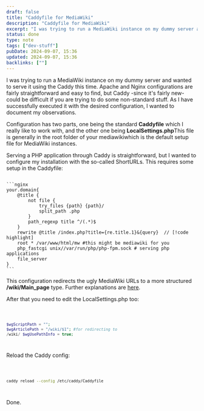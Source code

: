 ```yaml
---
draft: false
title: "Caddyfile for MediaWiki"
description: "Caddyfile for MediaWiki"
excerpt: "I was trying to run a MediaWiki instance on my dummy server and wanted to serve it using the Caddy this time. Apache and Nginx configurations are fairly straightforward and easy to find"
status: done
type: note
tags: ["dev-stuff"]
pubDate: 2024-09-07, 15:36
updated: 2024-09-07, 15:36
backlinks: [""]
---
```



I was trying to run a MediaWiki instance on my dummy server and wanted to serve it using the Caddy
this time. Apache and Nginx configurations are fairly straightforward and easy to find, but Caddy
-since it's fairly new- could be difficult if you are trying to do some non-standard stuff. As I
have successfully executed it with the desired configuration, I wanted to document my observations.

Configuration has two parts, one being the standard **Caddyfile** which I really like to work with,
and the other one being **LocalSettings.php**<Sn id="sn-1">This file is generally in the root folder of your mediawiki</Sn>which is the default setup file for MediaWiki
instances.

Serving a PHP application through Caddy is straightforward, but I wanted to configure my
installation with the so-called ShortURLs. This requires some setup in the Caddyfile:

<Code file="Caddyfile">
```nginx
your.domain{
    @title {
        not file {
            try_files {path} {path}/
            split_path .php
        }
        path_regexp title ^/(.*)$
    }
    rewrite @title /index.php?title={re.title.1}&{query}  // [!code highlight]
    root * /var/www/html/mw #this might be mediawiki for you
    php_fastcgi unix//var/run/php/php-fpm.sock # serving php applications
    file_server
}
```
</Code>

This configuration redirects the ugly MediaWiki URLs to a more structured **/wiki/Main_page** type.
Further explanations are [here](https://www.mediawiki.org/wiki/Manual:Short_URL).

After that you need to edit the LocalSettings.php too:

<Code file="LocalSettings.php">

```php
$wgScriptPath = "";
$wgArticlePath = "/wiki/$1"; #for redirecting to
/wiki/ $wgUsePathInfo = true;
```

</Code>

Reload the Caddy config:

<Code file="terminal">

```bash
caddy reload --config /etc/caddy/Caddyfile
```

</Code>

Done.

